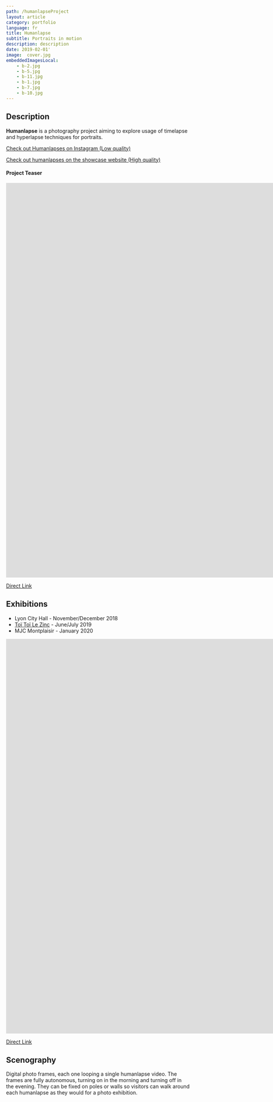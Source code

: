 ```yaml
---
path: /humanlapseProject
layout: article
category: portfolio
language: fr
title: Humanlapse
subtitle: Portraits in motion
description: description
date: 2019-02-01'
image:  cover.jpg
embeddedImagesLocal:
    - b-2.jpg
    - b-5.jpg
    - b-11.jpg
    - b-1.jpg
    - b-7.jpg
    - b-10.jpg
---
```



## Description

**Humanlapse** is a photography project aiming to explore usage of timelapse and hyperlapse techniques for portraits.

<a href="https://instagram.com/maximetouroute/" target="_blank" rel="noreferrer noopener">Check out Humanlapses on Instagram (Low quality)</a>

[Check out humanlapses on the showcase website (High quality)](http://maximetouroute.github.io/humanlapse)



#### Project Teaser

<iframe src="https://player.vimeo.com/video/292003342" frameborder="0" allowfullscreen width="1920" height="1080"></iframe>

[Direct Link](https://vimeo.com/292003342)



## Exhibitions

- Lyon City Hall - November/December 2018
- [Toï Toï Le Zinc](//www.toitoilezinc.fr/) - June/July 2019
- MJC Montplaisir - January 2020

<iframe src="https://player.vimeo.com/video/306033197" frameborder="0" allowfullscreen width="1920" height="1080"></iframe>

[Direct Link](https://vimeo.com/306033197)



## Scenography

Digital photo frames, each one looping a single humanlapse video. The frames are fully autonomous, turning on in the morning and turning off in the evening. They can be fixed on poles or walls so visitors can walk around each humanlapse as they would for a photo exhibition.


<ImageGrid props={props}/>